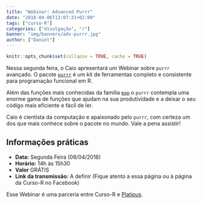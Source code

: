 ```yaml
---
title: "Webinar: Advanced Purrr"
date: "2018-04-06T13:07:31+02:00"
tags: ["curso-R"]
categories: ["divulgação", "r"]
banner: "img/banners/adv-purrr.jpg"
author: ["Daniel"]
---
```


```r
knitr::opts_chunk$set(collapse = TRUE, cache = TRUE)
```

Nessa segunda feira, o Caio apresentará um Webinar sobre `purrr` avançado.
O pacote [`purrr`](http://purrr.tidyverse.org) é um kit de ferramentas completo e consistente para programação funcional em R. 

Além das funções mais conhecidas da família [`map`](http://purrr.tidyverse.org/reference/map.html) o `purrr` contempla uma enorme gama de funções que ajudam na sua produtividade e a deixar o seu código mais eficiente e fácil de ler.

Caio é cientista da computação e apaixonado pelo `purrr`, com certeza um dos que mais conhece sobre o pacote no mundo. Vale a pena assistir!

## Informações práticas

- **Data:** Segunda Feira (08/04/2018)
- **Horário:** 14h às 15h30
- **Valor** GRÁTIS
- **Link da transmissão:** A definir (Fique atento a essa página ou à página da Curso-R no Facebook)

Esse Webinar é uma parceria entre Curso-R e [Platipus](https://platipusc.github.io).
